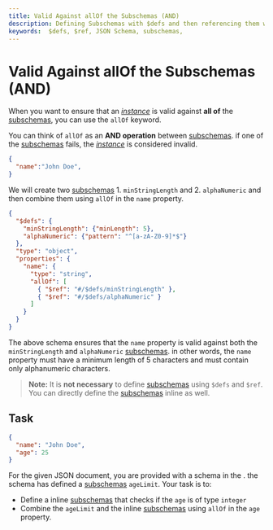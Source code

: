```yaml
---
title: Valid Against allOf the Subschemas (AND)
description: Defining Subschemas with $defs and then referencing them with $ref 
keywords:  $defs, $ref, JSON Schema, subschemas, 
---
```



# Valid Against allOf the Subschemas (AND) 

When you want to ensure that an [_instance_](https://json-schema.org/learn/glossary#instance) is valid against **all of** the [subschemas](https://json-schema.org/learn/glossary#subschema), you can use the `allOf` keyword. 

You can think of `allOf` as an **AND operation** between [subschemas](https://json-schema.org/learn/glossary#subschema). if one of the [subschemas](https://json-schema.org/learn/glossary#subschema) fails, the [_instance_](https://json-schema.org/learn/glossary#instance) is considered invalid.



```json
{
  "name":"John Doe",
}
```

We will create two [subschemas](https://json-schema.org/learn/glossary#subschema) 1. `minStringLength` and 2. `alphaNumeric` and then combine them using `allOf` in the `name` property.

```json highlightLineStart={10} highlightLineEnd={13}
{
  "$defs": {
    "minStringLength": {"minLength": 5},
    "alphaNumeric": {"pattern": "^[a-zA-Z0-9]*$"}
  },
  "type": "object",
  "properties": {
    "name": {
      "type": "string",
      "allOf": [
        { "$ref": "#/$defs/minStringLength" },
        { "$ref": "#/$defs/alphaNumeric" }
      ]
    }
  }
}
```

The above schema ensures that the `name` property is valid against both the `minStringLength` and `alphaNumeric` [subschemas](https://json-schema.org/learn/glossary#subschema). in other words, the `name` property must have a minimum length of 5 characters and must contain only alphanumeric characters.  

> **Note:** It is **not necessary** to define [subschemas](https://json-schema.org/learn/glossary#subschema) using `$defs` and `$ref`. You can directly define the [subschemas](https://json-schema.org/learn/glossary#subschema) inline as well.

## Task 

```json 
{
  "name": "John Doe",
  "age": 25
}
```

For the given JSON document, you are provided with a schema in the <SideEditorLink/>. the schema has defined a [subschemas](https://json-schema.org/learn/glossary#subschema) `ageLimit`.
Your task is to: 
- Define a inline [subschemas](https://json-schema.org/learn/glossary#subschema) that checks if the `age` is of type `integer`
- Combine the `ageLimit` and the inline [subschemas](https://json-schema.org/learn/glossary#subschema) using `allOf` in the `age` property.